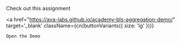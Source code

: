 
Check out this assignment

<a
    href="https://ava-labs.github.io/academy-bls-aggregation-demo/"
    target='_blank'
    className={cn(buttonVariants({ size: 'lg' }))}
>
    Open the Demo
</a>
